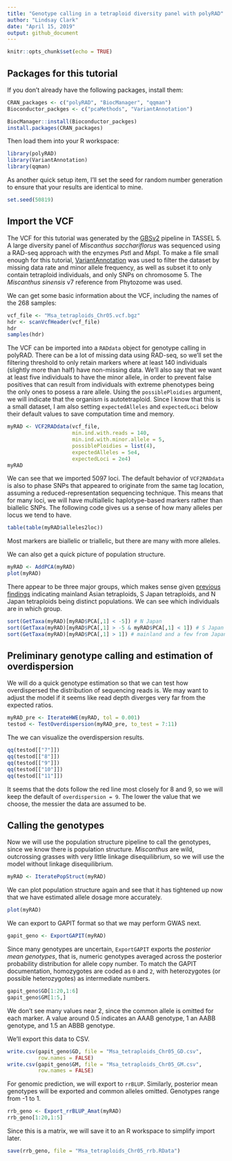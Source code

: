 ```yaml
---
title: "Genotype calling in a tetraploid diversity panel with polyRAD"
author: "Lindsay Clark"
date: "April 15, 2019"
output: github_document
---
```


```r
knitr::opts_chunk$set(echo = TRUE)
```

## Packages for this tutorial

If you don't already have the following packages, install them:

```r
CRAN_packages <- c("polyRAD", "BiocManager", "qqman")
Bioconductor_packges <- c("pcaMethods", "VariantAnnotation")

BiocManager::install(Bioconductor_packges)
install.packages(CRAN_packages)
```

Then load them into your R workspace:

```r
library(polyRAD)
library(VariantAnnotation)
library(qqman)
```

As another quick setup item, I'll set the seed for random number generation
to ensure that your results are identical to mine.

```r
set.seed(50819)
```

## Import the VCF

The VCF for this tutorial was generated by the
[GBSv2](https://bitbucket.org/tasseladmin/tassel-5-source/wiki/Tassel5GBSv2Pipeline)
pipeline in TASSEL 5.  A large diversity panel of *Miscanthus sacchariflorus*
was sequenced using a RAD-seq approach with the enzymes *Pst*I and *Msp*I.
To make a file small enough for this tutorial,
[VariantAnnotation](http://bioconductor.org/packages/release/bioc/html/VariantAnnotation.html)
was used to filter the dataset by missing data rate and minor allele frequency,
as well as subset it to only contain tetraploid individuals, and only SNPs on
chromosome 5.  The *Miscanthus sinensis* v7 reference from Phytozome was used.

We can get some basic information about the VCF, including the names of the
268 samples:

```r
vcf_file <- "Msa_tetraploids_Chr05.vcf.bgz"
hdr <- scanVcfHeader(vcf_file)
hdr
samples(hdr)
```

The VCF can be imported into a `RADdata` object for genotype calling in polyRAD.
There can be a lot of missing data using RAD-seq, so we'll set the filtering
threshold to only retain markers where at least 140 individuals (slightly more
than half) have non-missing data.  We'll also say that we want at least five
individuals to have the minor allele, in order to prevent false positives that
can result from individuals with extreme phenotypes being the only ones to
posess a rare allele.  Using the `possiblePloidies` argument, we will indicate
that the organism is autotetraploid.  Since I know that this is a small
dataset, I am also setting `expectedAlleles` and `expectedLoci` below their
default values to save computation time and memory.

```r
myRAD <- VCF2RADdata(vcf_file,
                     min.ind.with.reads = 140,
                     min.ind.with.minor.allele = 5,
                     possiblePloidies = list(4),
                     expectedAlleles = 5e4,
                     expectedLoci = 2e4)
myRAD
```

We can see that we imported 5097 loci.  The default behavior of `VCF2RADdata` is
also to phase SNPs that appeared to originate from the same tag location,
assuming a reduced-representation sequencing technique.  This means that for
many loci, we will have multiallelic haplotype-based markers rather than biallelic
SNPs.  The following code gives us a sense of how many alleles per locus we tend
to have.

```r
table(table(myRAD$alleles2loc))
```

Most markers are biallelic or triallelic, but there are many with more alleles.

We can also get a quick picture of population structure.

```r
myRAD <- AddPCA(myRAD)
plot(myRAD)
```

There appear to be three major groups, which makes sense given
[previous findings](https://doi.org/10.1093/aob/mcy161) indicating
mainland Asian tetraploids, S Japan tetraploids, and N Japan tetraploids
being distinct populations.  We can see which individuals are in which group.

```r
sort(GetTaxa(myRAD)[myRAD$PCA[,1] < -5]) # N Japan
sort(GetTaxa(myRAD)[myRAD$PCA[,1] > -5 & myRAD$PCA[,1] < 1]) # S Japan
sort(GetTaxa(myRAD)[myRAD$PCA[,1] > 1]) # mainland and a few from Japan
```

## Preliminary genotype calling and estimation of overdispersion

We will do a quick genotype estimation so that we can test how overdispersed
the distribution of sequencing reads is.  We may want to adjust the model
if it seems like read depth diverges very far from the expected ratios.

```r
myRAD_pre <- IterateHWE(myRAD, tol = 0.001)
testod <- TestOverdispersion(myRAD_pre, to_test = 7:11)
```

The we can visualize the overdispersion results.

```r
qq(testod[["7"]])
qq(testod[["8"]])
qq(testod[["9"]])
qq(testod[["10"]])
qq(testod[["11"]])
```

It seems that the dots follow the red line most closely for 8 and 9, so we
will keep the default of `overdispersion = 9`.  The lower the value that we
choose, the messier the data are assumed to be.

## Calling the genotypes

Now we will use the population structure pipeline to call the genotypes,
since we know there is population structure.  *Miscanthus* are wild, outcrossing
grasses with very little linkage disequilibrium, so we will use the model
without linkage disequilibrium.

```r
myRAD <- IteratePopStruct(myRAD)
```

We can plot population structure again and see that it has tightened up now
that we have estimated allele dosage more accurately.

```r
plot(myRAD)
```

We can export to GAPIT format so that we may perform GWAS next.

```r
gapit_geno <- ExportGAPIT(myRAD)
```

Since many genotypes are uncertain, `ExportGAPIT` exports the
*posterior mean genotypes*, that is, numeric genotypes averaged across the
posterior probability distribution for allele copy number.  To match the
GAPIT documentation, homozygotes are coded as `0` and `2`, with heterozygotes
(or possible heterozygotes) as intermediate numbers.

```r
gapit_geno$GD[1:20,1:6]
gapit_geno$GM[1:5,]
```

We don't see many values near 2, since the common allele is omitted for each
marker.  A value around 0.5 indicates an AAAB genotype, 1 an AABB genotype,
and 1.5 an ABBB genotype.

We'll export this data to CSV.

```r
write.csv(gapit_geno$GD, file = "Msa_tetraploids_Chr05_GD.csv",
          row.names = FALSE)
write.csv(gapit_geno$GM, file = "Msa_tetraploids_Chr05_GM.csv",
          row.names = FALSE)
```

For genomic prediction, we will export to `rrBLUP`.  Similarly, posterior mean
genotypes will be exported and common alleles omitted.  Genotypes range from
-1 to 1.

```r
rrb_geno <- Export_rrBLUP_Amat(myRAD)
rrb_geno[1:20,1:5]
```

Since this is a matrix, we will save it to an R workspace to simplify import
later.

```r
save(rrb_geno, file = "Msa_tetraploids_Chr05_rrb.RData")
```

